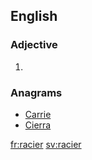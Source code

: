 ==English==

===Adjective===
{{head|en|adjective comparative form}}

# {{en-comparative of|racy}}

===Anagrams===
* [[Carrie#English|Carrie]]
* [[Cierra#English|Cierra]]

[[fr:racier]]
[[sv:racier]]